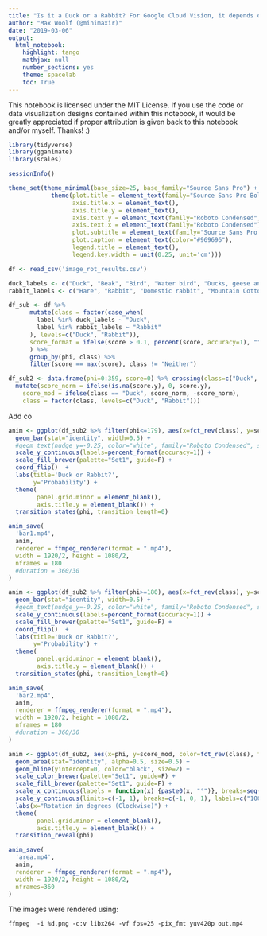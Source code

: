 ```yaml
---
title: "Is it a Duck or a Rabbit? For Google Cloud Vision, it depends on how the image is rotated."
author: "Max Woolf (@minimaxir)"
date: "2019-03-06"
output:
  html_notebook:
    highlight: tango
    mathjax: null
    number_sections: yes
    theme: spacelab
    toc: True
---
```


This notebook is licensed under the MIT License. If you use the code or data visualization designs contained within this notebook, it would be greatly appreciated if proper attribution is given back to this notebook and/or myself. Thanks! :)

```r
library(tidyverse)
library(gganimate)
library(scales)

sessionInfo()
```

```r
theme_set(theme_minimal(base_size=25, base_family="Source Sans Pro") +
            theme(plot.title = element_text(family="Source Sans Pro Bold", margin=margin(t = -0.1, b = 0.1, unit='cm'), size=40),
                  axis.title.x = element_text(),
                  axis.title.y = element_text(),
                  axis.text.y = element_text(family="Roboto Condensed", size=30),
                  axis.text.x = element_text(family="Roboto Condensed"),
                  plot.subtitle = element_text(family="Source Sans Pro Semibold", color="#969696"),
                  plot.caption = element_text(color="#969696"),
                  legend.title = element_text(),
                  legend.key.width = unit(0.25, unit='cm')))
```


```r
df <- read_csv('image_rot_results.csv')
```

```r
duck_labels <- c("Duck", "Beak", "Bird", "Water bird", "Ducks, geese and swans")
rabbit_labels <- c("Hare", "Rabbit", "Domestic rabbit", "Mountain Cottontail", "Rabbits and Hares")

df_sub <- df %>%
      mutate(class = factor(case_when(
        label %in% duck_labels ~ "Duck",
        label %in% rabbit_labels ~ "Rabbit"
      ), levels=c("Duck", "Rabbit")),
      score_format = ifelse(score > 0.1, percent(score, accuracy=1), "")
      ) %>%
      group_by(phi, class) %>%
      filter(score == max(score), class != "Neither")

df_sub2 <- data.frame(phi=0:359, score=0) %>% crossing(class=c("Duck", "Rabbit")) %>% left_join(df_sub, by=c("phi" = "phi", "class" = "class")) %>%
  mutate(score_norm = ifelse(is.na(score.y), 0, score.y),
    score_mod = ifelse(class == "Duck", score_norm, -score_norm),
    class = factor(class, levels=c("Duck", "Rabbit")))
```

Add co

```r

anim <- ggplot(df_sub2 %>% filter(phi<=179), aes(x=fct_rev(class), y=score_norm, fill=fct_rev(class), label=score_format)) +
  geom_bar(stat="identity", width=0.5) +
  #geom_text(nudge_y=-0.25, color="white", family="Roboto Condensed", size=20) +
  scale_y_continuous(labels=percent_format(accuracy=1)) +
  scale_fill_brewer(palette="Set1", guide=F) +
  coord_flip()  +
  labs(title='Duck or Rabbit?',
       y='Probability') +
  theme(
        panel.grid.minor = element_blank(),
        axis.title.y = element_blank()) +
  transition_states(phi, transition_length=0)

anim_save(
  'bar1.mp4',
  anim,
  renderer = ffmpeg_renderer(format = ".mp4"),
  width = 1920/2, height = 1080/2,
  nframes = 180
  #duration = 360/30
)
```

```r

anim <- ggplot(df_sub2 %>% filter(phi>=180), aes(x=fct_rev(class), y=score_norm, fill=fct_rev(class), label=score_format)) +
  geom_bar(stat="identity", width=0.5) +
  #geom_text(nudge_y=-0.25, color="white", family="Roboto Condensed", size=20) +
  scale_y_continuous(labels=percent_format(accuracy=1)) +
  scale_fill_brewer(palette="Set1", guide=F) +
  coord_flip()  +
  labs(title='Duck or Rabbit?',
       y='Probability') +
  theme(
        panel.grid.minor = element_blank(),
        axis.title.y = element_blank()) +
  transition_states(phi, transition_length=0)

anim_save(
  'bar2.mp4',
  anim,
  renderer = ffmpeg_renderer(format = ".mp4"),
  width = 1920/2, height = 1080/2,
  nframes = 180
  #duration = 360/30
)
```


```r

anim <- ggplot(df_sub2, aes(x=phi, y=score_mod, color=fct_rev(class), fill=fct_rev(class))) +
  geom_area(stat="identity", alpha=0.5, size=0.5) +
  geom_hline(yintercept=0, color="black", size=2) +
  scale_color_brewer(palette="Set1", guide=F) +
  scale_fill_brewer(palette="Set1", guide=F) +
  scale_x_continuous(labels = function(x) {paste0(x, "°")}, breaks=seq(0, 360, 45)) +
  scale_y_continuous(limits=c(-1, 1), breaks=c(-1, 0, 1), labels=c("100%", "0", "100%")) +
  labs(x="Rotation in degrees (Clockwise)") +
  theme(
        panel.grid.minor = element_blank(),
        axis.title.y = element_blank()) +
  transition_reveal(phi)

anim_save(
  'area.mp4',
  anim,
  renderer = ffmpeg_renderer(format = ".mp4"),
  width = 1920/2, height = 1080/2,
  nframes=360
)
```

The images were rendered using:

`ffmpeg  -i %d.png -c:v libx264 -vf fps=25 -pix_fmt yuv420p out.mp4`
